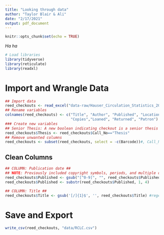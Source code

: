 ```yaml
---
title: "Looking through data"
author: "Taylor Blair & Ali"
date: "2/17/2021"
output: pdf_document
---
```


```r
knitr::opts_chunk$set(echo = TRUE)
```

*Ha ha*

```r
# Load libraries
library(tidyverse)
library(reticulate)
library(readxl)
```


# Import and Wrangle Data

```r
## Import data 
reed_checkouts <- read_excel("data-raw/Hauser_Circulation_Statistics_2018-2020.xlsx")
## Rename variables
colnames(reed_checkouts) <- c("Title", "Author", "Published", "Location", "Barcode", "Call_No",
                              "Copies","Loaned", "Returned", "Patron")
### Create new variables
## Senior Thesis: A new boolean indicating checkout is a senior thesis
reed_checkouts$Thesis <- reed_checkouts$Call_No=="Thesis"
## Remove unwanted columns
reed_checkouts <- subset(reed_checkouts, select = -c(Barcode))#, Call_No))
```
## Clean Columns

```r
## COLUMN: Publication date ##
## NOTE: Previously included copyright symbols, periods, and multiple dates
reed_checkouts$Published <- gsub("[^0-9]", "", reed_checkouts$Published)
reed_checkouts$Published <- substr(reed_checkouts$Published, 1, 4)

## COLUMN: Title ##
reed_checkouts$Title <- gsub('[/]{1}$', '', reed_checkouts$Title) #regex heckery

```




# Save and Export

```r
write_csv(reed_checkouts, "data/RCLC.csv")
```